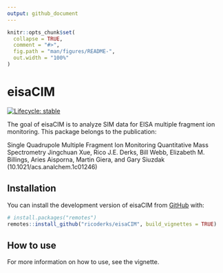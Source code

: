 ```yaml
---
output: github_document
---
```


<!-- README.md is generated from README.Rmd. Please edit that file -->

```r
knitr::opts_chunk$set(
  collapse = TRUE,
  comment = "#>",
  fig.path = "man/figures/README-",
  out.width = "100%"
)
```

# eisaCIM

<!-- badges: start -->
[![Lifecycle: stable](https://img.shields.io/badge/lifecycle-stable-brightgreen.svg)](https://lifecycle.r-lib.org/articles/stages.html#stable)
<!-- badges: end -->

The goal of eisaCIM is to analyze SIM data for EISA multiple fragment ion monitoring. This package belongs to the publication:

Single Quadrupole Multiple Fragment Ion Monitoring Quantitative Mass Spectrometry
Jingchuan Xue, Rico J.E. Derks, Bill Webb, Elizabeth M. Billings, Aries Aisporna, Martin Giera, and Gary Siuzdak (10.1021/acs.analchem.1c01246)

## Installation

You can install the development version of eisaCIM from [GitHub](https://github.com/) with:

``` r
# install.packages("remotes")
remotes::install_github("ricoderks/eisaCIM", build_vignettes = TRUE)
```

## How to use

For more information on how to use, see the vignette.
